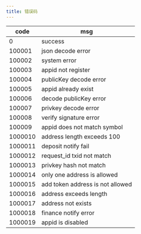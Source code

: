 ```yaml
---
title: 错误码
---
```


| code    | msg                              |
| ------- | -------------------------------- |
| 0       | success                          |
| 100001  | json decode error                |
| 100002  | system error                     |
| 100003  | appid not register               |
| 100004  | publicKey decode error           |
| 100005  | appid already exist              |
| 100006  | decode publicKey error           |
| 100007  | privkey decode error             |
| 100008  | verify signature error           |
| 100009  | appid does not match symbol      |
| 1000010 | address length exceeds 100       |
| 1000011 | deposit notify fail              |
| 1000012 | request_id txid not match        |
| 1000013 | privkey hash not match           |
| 1000014 | only one address is allowed      |
| 1000015 | add token address is not allowed |
| 1000016 | address exceeds length           |
| 1000017 | address not exists               |
| 1000018 | finance notify error             |
| 1000019 | appid is disabled                |
